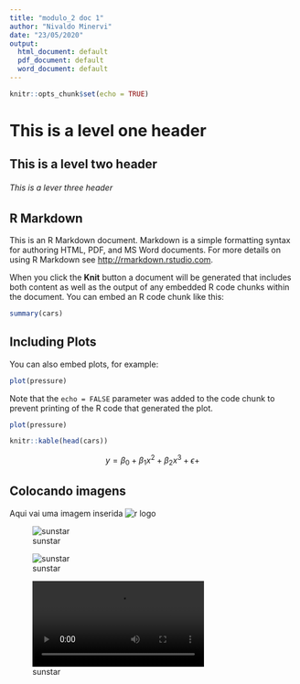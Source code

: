 ```yaml
---
title: "modulo_2 doc 1"
author: "Nivaldo Minervi"
date: "23/05/2020"
output:
  html_document: default
  pdf_document: default
  word_document: default
---
```


```r
knitr::opts_chunk$set(echo = TRUE)
```

# This is a level one header 
## This is a level two header
###### This is a lever three header


## R Markdown

This is an R Markdown document. Markdown is a simple formatting syntax for authoring HTML, PDF, and MS Word documents. For more details on using R Markdown see <http://rmarkdown.rstudio.com>.

When you click the **Knit** button a document will be generated that includes both content as well as the output of any embedded R code chunks within the document. You can embed an R code chunk like this:

```r
summary(cars)
```

## Including Plots

You can also embed plots, for example:

```r
plot(pressure)
```

Note that the `echo = FALSE` parameter was added to the code chunk to prevent printing of the R code that generated the plot.

```r
plot(pressure)

```

```r
knitr::kable(head(cars))
```
$$ y = \beta_0 + \beta_1x^2 + \beta_2 x^3 + \epsilon +\   $$


## Colocando imagens

Aqui vai uma imagem inserida
![r logo](https://www.r-project.org/logo/Rlogo.svg)

![sunstar](sunstar/sunstar.png)



![sunstar](sunstar/sunstar.gif)

![sunstar](sunstar/sunstar.mp4)
